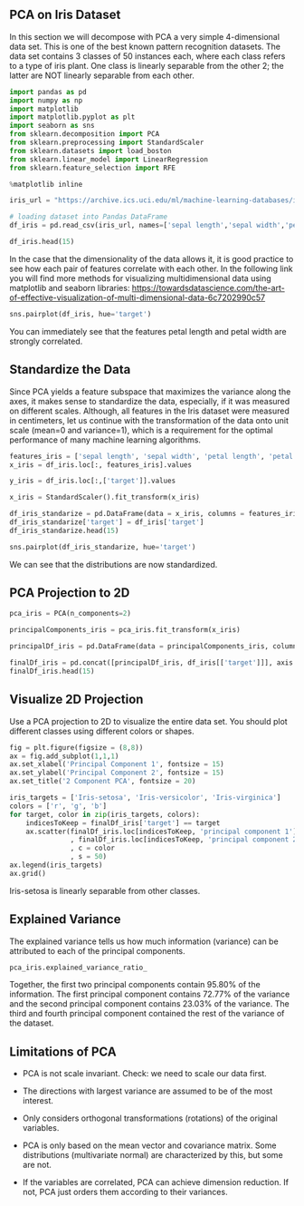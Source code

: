## PCA on Iris Dataset

In this section we will decompose with PCA a very simple 4-dimensional data set. This is one of the best known pattern recognition datasets. The data set contains 3 classes of 50 instances each, where each class refers to a type of iris plant. One class is linearly separable from the other 2; the latter are NOT linearly separable from each other.

```python
import pandas as pd
import numpy as np
import matplotlib
import matplotlib.pyplot as plt
import seaborn as sns
from sklearn.decomposition import PCA
from sklearn.preprocessing import StandardScaler
from sklearn.datasets import load_boston
from sklearn.linear_model import LinearRegression
from sklearn.feature_selection import RFE

%matplotlib inline
```

```python
iris_url = "https://archive.ics.uci.edu/ml/machine-learning-databases/iris/iris.data"

# loading dataset into Pandas DataFrame
df_iris = pd.read_csv(iris_url, names=['sepal length','sepal width','petal length','petal width','target'])

df_iris.head(15)
```

In the case that the dimensionality of the data allows it, it is good practice to see how each pair of features correlate with each other. In the following link you will find more methods for visualizing multidimensional data using matplotlib and seaborn libraries:
https://towardsdatascience.com/the-art-of-effective-visualization-of-multi-dimensional-data-6c7202990c57

```python
sns.pairplot(df_iris, hue='target')
```

You can immediately see that the features petal length and petal width are strongly correlated.

## Standardize the Data

Since PCA yields a feature subspace that maximizes the variance along the axes, it makes sense to standardize the data, especially, if it was measured on different scales. Although, all features in the Iris dataset were measured in centimeters, let us continue with the transformation of the data onto unit scale (mean=0 and variance=1), which is a requirement for the optimal performance of many machine learning algorithms.

```python
features_iris = ['sepal length', 'sepal width', 'petal length', 'petal width']
x_iris = df_iris.loc[:, features_iris].values

y_iris = df_iris.loc[:,['target']].values

x_iris = StandardScaler().fit_transform(x_iris)

df_iris_standarize = pd.DataFrame(data = x_iris, columns = features_iris)
df_iris_standarize['target'] = df_iris['target']
df_iris_standarize.head(15)

sns.pairplot(df_iris_standarize, hue='target')
```

We can see that the distributions are now standardized.

## PCA Projection to 2D

```python
pca_iris = PCA(n_components=2)

principalComponents_iris = pca_iris.fit_transform(x_iris)

principalDf_iris = pd.DataFrame(data = principalComponents_iris, columns = ['principal component 1', 'principal component 2'])

finalDf_iris = pd.concat([principalDf_iris, df_iris[['target']]], axis = 1)
finalDf_iris.head(15)
```

## Visualize 2D Projection

Use a PCA projection to 2D to visualize the entire data set. You should plot different classes using different colors or shapes.

```python
fig = plt.figure(figsize = (8,8))
ax = fig.add_subplot(1,1,1)
ax.set_xlabel('Principal Component 1', fontsize = 15)
ax.set_ylabel('Principal Component 2', fontsize = 15)
ax.set_title('2 Component PCA', fontsize = 20)

iris_targets = ['Iris-setosa', 'Iris-versicolor', 'Iris-virginica']
colors = ['r', 'g', 'b']
for target, color in zip(iris_targets, colors):
    indicesToKeep = finalDf_iris['target'] == target
    ax.scatter(finalDf_iris.loc[indicesToKeep, 'principal component 1']
               , finalDf_iris.loc[indicesToKeep, 'principal component 2']
               , c = color
               , s = 50)
ax.legend(iris_targets)
ax.grid()
```

Iris-setosa is linearly separable from other classes.

## Explained Variance

The explained variance tells us how much information (variance) can be attributed to each of the principal components.

```python
pca_iris.explained_variance_ratio_
```

Together, the first two principal components contain 95.80% of the information. The first principal component contains 72.77% of the variance and the second principal component contains 23.03% of the variance. The third and fourth principal component contained the rest of the variance of the dataset.

## Limitations of PCA

* PCA is not scale invariant. Check: we need to scale our data first.

* The directions with largest variance are assumed to be of the most interest.

* Only considers orthogonal transformations (rotations) of the original variables.

* PCA is only based on the mean vector and covariance matrix. Some distributions (multivariate normal) are characterized by this, but some are not.

* If the variables are correlated, PCA can achieve dimension reduction. If not, PCA just orders them according to their variances.